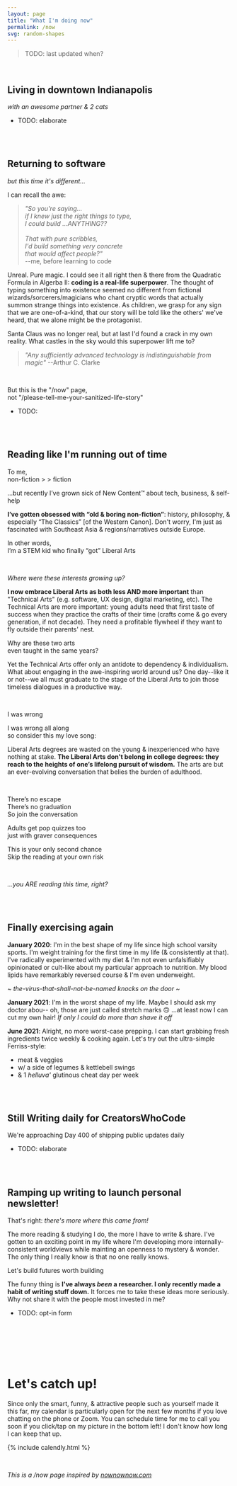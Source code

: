 ```yaml
---
layout: page
title: "What I'm doing now"
permalink: /now
svg: random-shapes
---
```


> TODO: last  updated  when?

<br />

## Living in downtown Indianapolis

_with an awesome partner & 2 cats_

* TODO: elaborate

<!---
I love this place & it's definitely one of the most underrated urban centers in the Us (did I also mention affordable?), but that doesn't stop me from peaking for my personal ideal fitting my odd priorities. It's got almost everything, but the entire world is urbanizing & I'm keeping an eye out for exceptional satellite cities. I think remote work was largely overhyped because social media hasn't innovated enough to make online communities intimate enough. The worldwide web will ge tthere, but I believe very strongly we're not even in the Day 1 of the internet. 95% of "remote work" will recede because they don't have enough operational & cultural sophistication to support asynchronous work yet. The pandemic was an external force, but the shif tto remote work needs to be an internal suction because the tools are so good. They're great, but they're not there yet (e.g. Slack repulses the average employee way more than it pulls in with excitment). Once there are better online conference tools (I have no clue. It might take as much as mass adoption of more affordable next-gen augmented reality). Still on the search for the ideal city

Don't forget awesome partner & 2 cats

> _"The unexamined life is not worth living"_<br />--Socrates (but not in English)<br />... --Plato (documented in his "Apology")<br />... ... --Michael Scott
-->
<br /><br />


## Returning to software

_but this time it's different..._

<!---
* TI-84
* Movie: The Social Network
* MHacks IV

* \>SH
* Hack The Planet
* QCOM
* Game Design

* Eship "education"
* digital nomad gone stale (why?)
* audience-focused bootstrapping
* sales bootcamp
* Woven
* Tiago+GTD (jet-rocketed into post-rat economy of twitter, so the next chapter is twitter era)

* Writer's Bloc
* Kenzie Academy
* the diagnosis
* Britannica (from geography to geopolitics to world history to The Western Canon to The Liberal Arts)
-->

I can recall the awe:

> _"So you're saying...<br />if I knew just the right things to type,<br />I could build ...ANYTHING??<br /><br />That with pure scribbles,<br />I'd build something very concrete<br />that would affect people?"_<br />--me, before learning to code

Unreal. Pure magic. I could see it all right then & there from the Quadratic Formula in Algerba II: **coding is a real-life superpower**. The thought of typing something into existence seemed no different from fictional wizards/sorcerers/magicians who chant cryptic words that actually summon strange things into existence. As children, we grasp for any sign that we are one-of-a-kind, that our story will be told like the others' we've heard, that we alone might be the protagonist.

Santa Claus was no longer real, but at last I'd found a crack in my own reality. What castles in the sky would this superpower lift me to?

> _"Any sufficiently advanced technology is indistinguishable from magic"_ --Arthur C. Clarke

<br />

But this is the "/now" page,
<br />not "/please-tell-me-your-sanitized-life-story"





<!---
I started my coding journey before college & before I knew it was a well-paying career path (even though that helped me to commit long-term). If it were any other way, I wouldn't find myself constantly returning to it after time off.  Sure, it's something I enjoy, but it's always for a different purpose:
-->

* TODO: 


<!---
3 questions 

I got obsessed with distribution.

& now I'm back at  the begininning: great product is what matters. Turns out "distribution" is a double-edged sword: however good or bad your  product/service is, good distribution merely spreads the word faster. In this sense, poor distribution is an advantage because it gives you room to experiment & fail brutally without permanent reputational damage, even if I'm oversimplifying.

If my life were a video game, this is like I beat the game once  already, so I'm ready to come back to the first level.
-->

<!---
software -> entrepreneurship -> digital marketing -> sales -> writer -> software (but this time it's different) -> DevRel??? No-Code Ops?? solo-creator?? startup mercenary??
-->

<br /><br />


## Reading like I'm running out of time

To me,
<br />non-fiction > > fiction

…but recently I’ve grown sick of New Content™ about tech, business, & self-help

**I’ve gotten obsessed with “old & boring non-fiction”**: history, philosophy, & especially “The Classics” [of the Western Canon]. Don't worry, I'm just as fascinated with Southeast Asia & regions/narratives outside Europe.

In other words,
<br />I’m a STEM kid who finally “got” Liberal Arts

<br />

_Where were these interests growing up?_

**I now embrace Liberal Arts as both less AND more important** than "Technical Arts" (e.g. software, UX design, digital marketing, etc). The Technical Arts are more important: young adults need that first taste of success when they practice the crafts of their time (crafts come & go every generation, if not decade). They need a profitable flywheel if they want to fly outside their parents' nest.

Why are these two arts
<br />even taught in the same years?

Yet the Technical Arts offer only an antidote to dependency & individualism. What about engaging in the awe-inspiring world around us? One day--like it or not--we all must graduate to the stage of the Liberal Arts to join those timeless dialogues in a productive way.

<br />

I was wrong

I was wrong all along
<br />so consider this my love song:

Liberal Arts degrees are wasted on the young & inexperienced who have nothing at stake. **The Liberal Arts don't belong in college degrees: they reach to the heights of one’s lifelong pursuit of wisdom.** The arts are but an ever-evolving conversation that belies the burden of adulthood.

<br />

There’s no escape
<br />There’s no graduation
<br />So join the conversation

Adults get pop quizzes too
<br />just with graver consequences

This is your only second chance
<br />Skip the reading at your own risk

<br />

_...you ARE reading this time, right?_

<br /><br />


## Finally exercising again 

**January 2020**: I'm in the best shape of my life since high school varsity sports. I'm weight training for the first time in my life (& consistently at that). I've radically experimented with my diet & I'm not even unfalsifiably opinionated or cult-like about my particular approach to nutrition. My blood lipids have remarkably reversed course & I'm even underweight.

_~ the-virus-that-shall-not-be-named knocks on the door ~_

**January 2021**: I'm in the worst shape of my life. Maybe I should ask my doctor abou-- oh, those are just called stretch marks 🙃 ...at least now I can cut my own hair! _If only I could do more than shave it off_

**June 2021**: Alright, no more worst-case prepping. I can start grabbing fresh ingredients twice weekly & cooking again. Let's try out the ultra-simple Ferriss-style:

* meat & veggies
* w/ a side of legumes & kettlebell swings
* & 1 _helluva'_ glutinous cheat day per week

<!---
Before the pandemic, I had radically experimented with my nutrition over 2 years to evaporate my cholesterol problem & started weight training [freeweights of course] for the very first time in my life. After dialing in those habits, I consciously decided to halt everything in early February 2020 (even turned down 2 job offers! one after a FOUR HOUR phone negotiation where they made an exploitative offer that would've screwed me if the rumors about a pandemic were true & the other I actually accepting on condition that it was remote only for them to bait&switch me right before the start date) & optimize all of that to go complete survival mode &gotten into the best shape of my life post-pandemic. After a year of rationing on anything & everything that I can easily carry home that minimizes the number of trips I need to make to the grocery store, I've ballooned back to my all-time high weight. I don't know why it took me so long to recommit but as of last month I'm back on the horse & I feel [relatively] better about myself with each passing day
-->

<br /><br />


## Still Writing daily for CreatorsWhoCode

We're approaching Day 400 of shipping public updates daily

* TODO: elaborate

<br /><br />


## Ramping up writing to launch personal newsletter!

That's right:
_there's more where this came from!_

The more reading & studying I do, the more I have to write & share. I've gotten to an exciting point in my life where I'm developing more internally-consistent worldviews while mainting an openness to mystery & wonder. The only thing I really know is that no one really knows.

Let's build futures worth building

The funny thing is **I've always _been_ a researcher. I only recently made a habit of writing stuff down.** It forces me to take these ideas more seriously. Why not share it with the people most invested in me?

<!---
What makes it even cooler is expressing it isn't just for free. I get compounding returns to forcibly clarifying my thoughts much further than before. The act of recalling information actually reinforces it & expressing my thoughts nudges me towards consuming higher-quality ideas.
-->

* TODO: opt-in form

<br /><br />

<!---
## [TODO: any other major GTD-style projects]

The.


* Living in the heart of downtown Indianapolis with an awesome partner
* self-studying entirely new interests in geography, world history, & jumping around the western canon (reconsidering a lot of worldviews after thinking outside the U.S., searching earnestly for lost ideas on technological progressinnovative cultures, lost ideas on technological progress, & tracking the symbiotic coevolution of humanity with technology)

How you can help:


* job searching
* building my case for tech optimism
* [note: keep these limited to GTD-style outcomes I'm reaching for]
* shipping daily updates to this cwc (+now this site)
* designing a better WFH lifestyle trying to make more internet friends outside the US (i.e. neglecting local relationships in favor of global ones [link sivers essay])
* finally strength training again for the first time since the pandemic (I've slowly ballooned up to college-grad weight & lack of shape RIGHT after the best shape & blood lipids of my life)
* [TODO: just do a GTD weekly review & that will inform this page]
-->



<!---
>  TODO: get nownownow backlink

* writing & shipping daily for >CWC (new-age "creator economy" small business some day in 5 years)

* REALLY enjoying remote work (especially as excuse to dail-in routine + nutrition + workouts)
* open & searching for work. I'm getting extremely excited about collaboration again, as I recently figured out I wasn't searching for "freedom from" but "freedom to"nimmerse myself more deeply with others (hey, [OnDeck](/why-ondeck))

...

* Living with my long-term girlfriend in downtown Indianapolis for the near-term & trying to discover my dream, long-term city [TODO: show candidates] ...I have a lurking suspicion that it will probably be a satellite city for remote work, even though global trends suggest that people are increasingly urbanizing

* Self-teaching more liberal arts (I've long been a die-hard STEM kid & I think it's the most practical. I both believe that STEM is one of the more important things to START learning with, so that you have a utilitarian/practical place to integrate yourself into the world, but as time passes: I both feel that Liberal Arts is both MORE & LESS important than STEM. Less in that it shouldn't really precede STEM ...ideally, I think a more optimal balance is to focus more purely on current capacities/technologies/etc earlier in education BEFORE you mature onto what is ultmately more important. I didn't have the stomach or capcity for history, social studies, philosophy before, but now I have a life with real-world objectives that shine context & make it immensely useful. So let me be clear: I've recently come to appreciate Liberal Arts as a higher goal, but only insofar as I have the capcity to concern mself with them. I think we've had a recent overproduction of liberal arts education as evidenced by all the recent grads that  don't find themselves a good place to start in the world. Liberal arts isn't given, it's earned. In short, I've come to understand that logic isn't a strict subset of math. They are seperate neterprises & most of this is the necesary move from studying the world of the deductive to the world of the inductive.) ... in theory if I were to raise kids today, I would STEM them to heck for the first 20 years so they're super effective operators in the world, then graudate them onto the higher, ongoing never-ending conversations of Liberal Arts, but now rooted in real-world urgency & NEVER letting their eyes of the dashboard controls & immediacy of life.)

  * Studying the Western Canon
  * Trying to decentralize my philosophy from the US
  * Building the case for Tech Optimism
  * Studying geography & geopolitics

<br />

## Recent Reading

* The Hitchhiker's Guide to the Galaxy (audiobook by the author himself is a perfect motivation to go to bed early)
* ...

<br />

## Favorite Quote:

* "happy is the country without a history"
* "... something someting life is a crisis & yet we still live"
* darwin on survival of most adaptable > smartest > strongest

## What I'm geeking out about

* Isaac Arthur on Futurism
* CaspianReport on Geopolitics
* Atlas Pro on Geography
* The massive works of Britannica & Wikipedia
* The Western Canon™ (classic books throughout history that shifted Western Thought)
* Lingco??? on languages
* Effective Altruism
* Open Philantrhopy

* David's essay on serious christians
* Long Now lecture by Singapore UN ambassador
* worldview diversification: ajeya

<br />

> TODO: include calendly link for friends (or at least call-to-action to text, twitter DM, or email me)
-->

<br /><br />

# Let's catch up!

Since only the smart, funny, & attractive people such as yourself made it this far, my calendar is particularly open for the next few months if you love chatting on the phone or Zoom. You can schedule time for me to call you soon if you click/tap on my picture in the bottom left! I don't know how long I can keep that up.

{% include calendly.html %}

<br />

_This is a /now page inspired by [nownownow.com](https://nownownow.com)_
